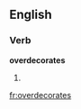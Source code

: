 
==English==

===Verb===
'''overdecorates'''

# {{third-person singular of|[[overdecorate]]}}

[[fr:overdecorates]]